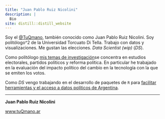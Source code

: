 ```yaml
---
title: "Juan Pablo Ruiz Nicolini"
description: |
  Bio
site: distill::distill_website
---
```


Soy el [\@TuQmano](https://twitter.com/TuQmano), también conocido como Juan Pablo Ruiz Nicolini. Soy politólogo\^2 de la Universidad Torcuato Di Tella. Trabajo con datos y visualizaciones. Me gustan las elecciones. *Data Scientist (wip)* (*DS*).

Como politólogo [mis temas de investigación](https://www.researchgate.net/profile/Juan-Ruiz-Nicolini)se concentra en estudios electorales, partidos políticos y reforma política. En particular he trabajado en la evaluación del impacto político del cambio en la tecnología con la que se emiten los votos.

Como *DS* vengo trabajando en el desarrollo de paquetes de `R` para [facilitar herramientas y el acceso a datos políticos de Argentina](https://github.com/politicaargentina/).

------------------------------------------------------------------------

**Juan Pablo Ruiz Nicolini**

[www.tuQmano.ar](www.tuQmano.ar)
